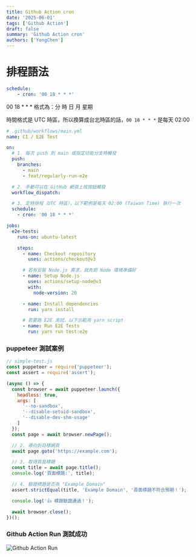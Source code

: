 ```yaml
---
title: Github Action cron
date: '2025-06-01'
tags: ['Github Action']  
draft: false
summary: 'Github Action cron'
authors: ['YongChen']
---
```


# 排程語法
```yaml
schedule:
    - cron: '00 18 * * *'
```

00 18 * * *
格式為：分 時 日 月 星期

時間格式是 UTC 時區，所以換算成台北時區的話，`00 18 * * *` 是每天 02:00

```yaml
# .github/workflows/main.yml
name: CI / E2E Test

on:
  # 1. 每次 push 到 main 或指定功能分支時觸發
  push:
    branches:
      - main
      - feat/regularly-run-e2e

  # 2. 手動可以在 GitHub 網頁上按按鈕觸發
  workflow_dispatch:

  # 3. 定時排程（UTC 時區），以下範例是每天 02:00 (Taiwan Time) 執行一次
  schedule:
    - cron: '00 18 * * *'

jobs:
  e2e-tests:
    runs-on: ubuntu-latest

    steps:
      - name: Checkout repository
        uses: actions/checkout@v3

      # 若有安裝 Node.js 需求，就先把 Node 環境準備好
      - name: Setup Node.js
        uses: actions/setup-node@v3
        with:
          node-version: 20

      - name: Install dependencies
        run: yarn install

      # 若要跑 E2E 測試，以下示範用 yarn script
      - name: Run E2E Tests
        run: yarn run test:e2e
```


### puppeteer 測試案例
```javascript
// simple-test.js
const puppeteer = require('puppeteer');
const assert = require('assert');

(async () => {
  const browser = await puppeteer.launch({
    headless: true,
    args: [
      '--no-sandbox',
      '--disable-setuid-sandbox',
      '--disable-dev-shm-usage'
    ]
  });
  const page = await browser.newPage();

  // 2. 導向到目標網頁
  await page.goto('https://example.com');

  // 3. 取得頁面標題
  const title = await page.title();
  console.log('頁面標題:', title);

  // 4. 驗證標題是否為 "Example Domain"
  assert.strictEqual(title, 'Example Domain', '頁面標題不符合預期！');

  console.log('👍 標題驗證通過！');

  await browser.close();
})();
```

### Github Action Run 測試成功
![Github Action Run](/static/images/2025-06-01-1.png)


